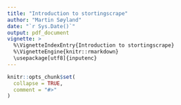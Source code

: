 ```yaml
---
title: "Introduction to stortingscrape"
author: "Martin Søyland"
date: "`r Sys.Date()`"
output: pdf_document
vignette: >
  %\VignetteIndexEntry{Introduction to stortingscrape}
  %\VignetteEngine{knitr::rmarkdown}
  \usepackage[utf8]{inputenc}
---
```


```r
knitr::opts_chunk$set(
  collapse = TRUE,
  comment = "#>"
)
```

